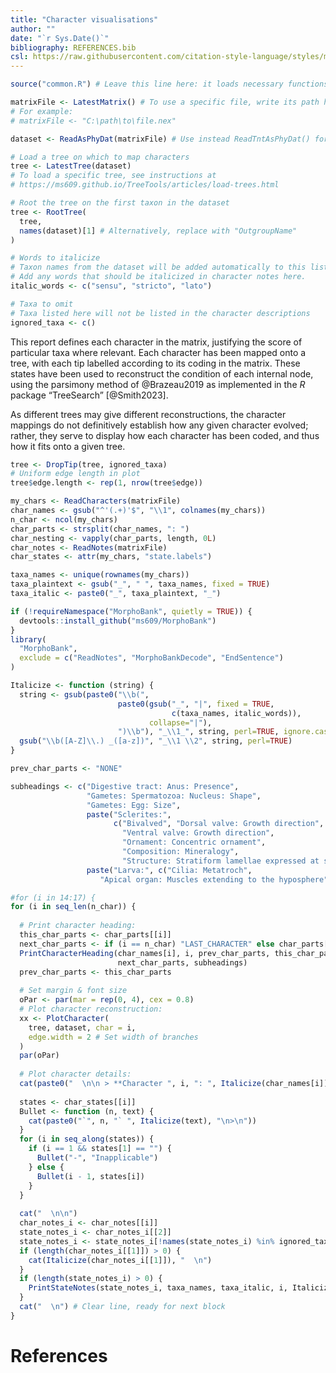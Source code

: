 ```yaml
---
title: "Character visualisations"
author: ""
date: "`r Sys.Date()`"
bibliography: REFERENCES.bib
csl: https://raw.githubusercontent.com/citation-style-language/styles/master/apa-old-doi-prefix.csl
---
```


<!--

This document can be compiled into a PDF, HTML or MS Word document by clicking
the "knit" button that appears when the file is opened in RStudio
(https://posit.co/downloads/)

Modify the file for your purposes by editing the code block below.

-->

```r
source("common.R") # Leave this line here: it loads necessary functions

matrixFile <- LatestMatrix() # To use a specific file, write its path here
# For example: 
# matrixFile <- "C:\path\to\file.nex"

dataset <- ReadAsPhyDat(matrixFile) # Use instead ReadTntAsPhyDat() for .tnt files

# Load a tree on which to map characters
tree <- LatestTree(dataset)
# To load a specific tree, see instructions at 
# https://ms609.github.io/TreeTools/articles/load-trees.html

# Root the tree on the first taxon in the dataset
tree <- RootTree(
  tree,
  names(dataset)[1] # Alternatively, replace with "OutgroupName"
)

# Words to italicize
# Taxon names from the dataset will be added automatically to this list
# Add any words that should be italicized in character notes here.
italic_words <- c("sensu", "stricto", "lato")

# Taxa to omit
# Taxa listed here will not be listed in the character descriptions
ignored_taxa <- c()
```

This report defines each character in the matrix, justifying the score of 
particular taxa where relevant.
Each character has been mapped onto a tree, with each tip labelled according to
its coding in the matrix.
These states have been used to reconstruct the condition of each internal node,
using the parsimony method of @Brazeau2019 as implemented in the _R_ package
"TreeSearch" [@Smith2023].

As different trees may give different reconstructions, the character mappings 
do not definitively establish how any given character evolved; rather, they
serve to display how each character has been coded, and thus how it fits
onto a given tree.
```R
tree <- DropTip(tree, ignored_taxa)
# Uniform edge length in plot
tree$edge.length <- rep(1, nrow(tree$edge))
```

```R
my_chars <- ReadCharacters(matrixFile)
char_names <- gsub("^'(.+)'$", "\\1", colnames(my_chars))
n_char <- ncol(my_chars)
char_parts <- strsplit(char_names, ": ")
char_nesting <- vapply(char_parts, length, 0L)
char_notes <- ReadNotes(matrixFile)
char_states <- attr(my_chars, "state.labels")

taxa_names <- unique(rownames(my_chars))
taxa_plaintext <- gsub("_", " ", taxa_names, fixed = TRUE)
taxa_italic <- paste0("_", taxa_plaintext, "_")
```

```R
if (!requireNamespace("MorphoBank", quietly = TRUE)) {
  devtools::install_github("ms609/MorphoBank")
}
library(
  "MorphoBank",
  exclude = c("ReadNotes", "MorphoBankDecode", "EndSentence")
)

Italicize <- function (string) {
  string <- gsub(paste0("\\b(",
                        paste0(gsub("_", "|", fixed = TRUE,
                                    c(taxa_names, italic_words)),
                               collapse="|"),
                        ")\\b"), "_\\1_", string, perl=TRUE, ignore.case=FALSE)
  gsub("\\b([A-Z]\\.) _([a-z])", "_\\1 \\2", string, perl=TRUE)
}
```

```R
prev_char_parts <- "NONE"

subheadings <- c("Digestive tract: Anus: Presence",
                 "Gametes: Spermatozoa: Nucleus: Shape",
                 "Gametes: Egg: Size",
                 paste("Sclerites:",
                       c("Bivalved", "Dorsal valve: Growth direction",
                         "Ventral valve: Growth direction",
                         "Ornament: Concentric ornament",
                         "Composition: Mineralogy",
                         "Structure: Stratiform lamellae expressed at surface")),
                 paste("Larva:", c("Cilia: Metatroch", 
                    "Apical organ: Muscles extending to the hyposphere")))

#for (i in 14:17) {
for (i in seq_len(n_char)) {
  
  # Print character heading:
  this_char_parts <- char_parts[[i]]
  next_char_parts <- if (i == n_char) "LAST_CHARACTER" else char_parts[[i + 1L]]
  PrintCharacterHeading(char_names[i], i, prev_char_parts, this_char_parts, 
                        next_char_parts, subheadings)
  prev_char_parts <- this_char_parts
  
  # Set margin & font size
  oPar <- par(mar = rep(0, 4), cex = 0.8)
  # Plot character reconstruction:
  xx <- PlotCharacter(
    tree, dataset, char = i,
    edge.width = 2 # Set width of branches
  )
  par(oPar)
  
  # Plot character details:
  cat(paste0("  \n\n > **Character ", i, ": ", Italicize(char_names[i]), "**  \n>\n"))
  
  states <- char_states[[i]]
  Bullet <- function (n, text) {
    cat(paste0("`", n, "` ", Italicize(text), "\n>\n"))
  }
  for (i in seq_along(states)) {
    if (i == 1 && states[1] == "") {
      Bullet("-", "Inapplicable")
    } else {
      Bullet(i - 1, states[i])
    }
  }
  
  cat("  \n\n")
  char_notes_i <- char_notes[[i]]
  state_notes_i <- char_notes_i[[2]]
  state_notes_i <- state_notes_i[!names(state_notes_i) %in% ignored_taxa]
  if (length(char_notes_i[[1]]) > 0) {
    cat(Italicize(char_notes_i[[1]]), "  \n")
  }
  if (length(state_notes_i) > 0) {
    PrintStateNotes(state_notes_i, taxa_names, taxa_italic, i, Italicize)
  }
  cat("  \n") # Clear line, ready for next block
}
```

# References